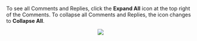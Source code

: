 
To see all Comments and Replies, click the **Expand All** icon at the top right of the Comments. To collapse all Comments and Replies, the icon changes to **Collapse All**.

<center>
	<img src={useBaseUrl('/img/global/expanding.gif')} />
</center>
